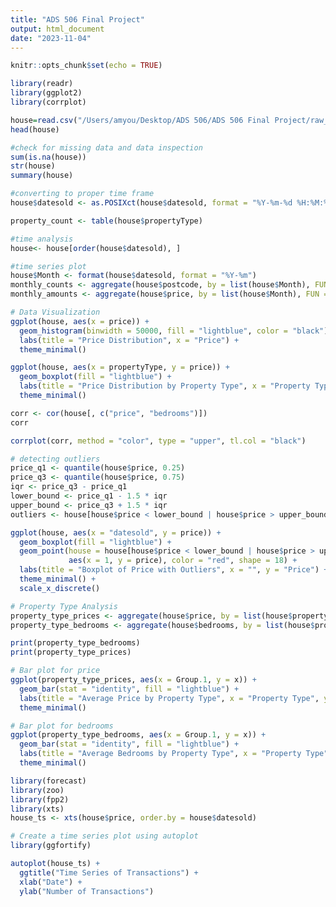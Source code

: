```yaml
---
title: "ADS 506 Final Project"
output: html_document
date: "2023-11-04"
---
```


```r
knitr::opts_chunk$set(echo = TRUE)
```

```r
library(readr)
library(ggplot2)
library(corrplot)
```

```r
house=read.csv("/Users/amyou/Desktop/ADS 506/ADS 506 Final Project/raw_sales.csv")
head(house)
```

```r
#check for missing data and data inspection
sum(is.na(house))
str(house)
summary(house)
```

```r
#converting to proper time frame
house$datesold <- as.POSIXct(house$datesold, format = "%Y-%m-%d %H:%M:%S")

property_count <- table(house$propertyType)
```

```r
#time analysis
house<- house[order(house$datesold), ]

#time series plot
house$Month <- format(house$datesold, format = "%Y-%m")
monthly_counts <- aggregate(house$postcode, by = list(house$Month), FUN = length)
monthly_amounts <- aggregate(house$price, by = list(house$Month), FUN = sum)
```

```r
# Data Visualization
ggplot(house, aes(x = price)) +
  geom_histogram(binwidth = 50000, fill = "lightblue", color = "black") +
  labs(title = "Price Distribution", x = "Price") +
  theme_minimal()

ggplot(house, aes(x = propertyType, y = price)) +
  geom_boxplot(fill = "lightblue") +
  labs(title = "Price Distribution by Property Type", x = "Property Type", y = "Price") +
  theme_minimal()
```
```r
corr <- cor(house[, c("price", "bedrooms")])
corr

corrplot(corr, method = "color", type = "upper", tl.col = "black")
```
```r
# detecting outliers
price_q1 <- quantile(house$price, 0.25)
price_q3 <- quantile(house$price, 0.75)
iqr <- price_q3 - price_q1
lower_bound <- price_q1 - 1.5 * iqr
upper_bound <- price_q3 + 1.5 * iqr
outliers <- house[house$price < lower_bound | house$price > upper_bound, ]

ggplot(house, aes(x = "datesold", y = price)) +
  geom_boxplot(fill = "lightblue") +
  geom_point(house = house[house$price < lower_bound | house$price > upper_bound, ],
             aes(x = 1, y = price), color = "red", shape = 18) +
  labs(title = "Boxplot of Price with Outliers", x = "", y = "Price") +
  theme_minimal() +
  scale_x_discrete()
```
```r
# Property Type Analysis
property_type_prices <- aggregate(house$price, by = list(house$propertyType), FUN = mean)
property_type_bedrooms <- aggregate(house$bedrooms, by = list(house$propertyType), FUN = mean)

print(property_type_bedrooms)
print(property_type_prices)
```
```r
# Bar plot for price
ggplot(property_type_prices, aes(x = Group.1, y = x)) +
  geom_bar(stat = "identity", fill = "lightblue") +
  labs(title = "Average Price by Property Type", x = "Property Type", y = "Average Price") +
  theme_minimal()

# Bar plot for bedrooms
ggplot(property_type_bedrooms, aes(x = Group.1, y = x)) +
  geom_bar(stat = "identity", fill = "lightblue") +
  labs(title = "Average Bedrooms by Property Type", x = "Property Type", y = "Average Bedrooms") +
  theme_minimal()
```

```r
library(forecast)
library(zoo)
library(fpp2)
library(xts)
house_ts <- xts(house$price, order.by = house$datesold)

# Create a time series plot using autoplot
library(ggfortify) 

autoplot(house_ts) +
  ggtitle("Time Series of Transactions") +
  xlab("Date") +
  ylab("Number of Transactions")
```

